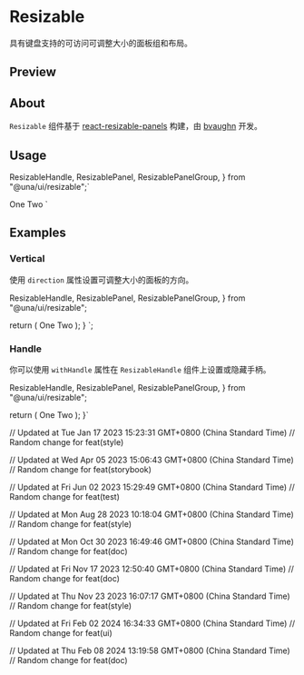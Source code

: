 

<Meta of={ResizableStories} />

<PrimitiveDocsButton
  docsUrl='https://github.com/bvaughn/react-resizable-panels'
  apiReferenceUrl='https://github.com/bvaughn/react-resizable-panels/tree/main/packages/react-resizable-panels'
/>

# Resizable

具有键盘支持的可访问可调整大小的面板组和布局。

## Preview

<Canvas of={ResizableStories.Default} />

## About

`Resizable` 组件基于 [react-resizable-panels](https://github.com/bvaughn/react-resizable-panels) 构建，由 [bvaughn](https://github.com/bvaughn) 开发。

## Usage

  ResizableHandle,
  ResizablePanel,
  ResizablePanelGroup,
} from "@una/ui/resizable";`

  <ResizablePanel>One</ResizablePanel>
  <ResizableHandle />
  <ResizablePanel>Two</ResizablePanel>
</ResizablePanelGroup>`

<Source code={importCode} language='ts' dark />
<Source code={usageCode} language='tsx' dark />

## Examples

### Vertical

使用 `direction` 属性设置可调整大小的面板的方向。

<Canvas of={ResizableStories.Vertical} />

  ResizableHandle,
  ResizablePanel,
  ResizablePanelGroup,
} from "@una/ui/resizable";

  return (
    <ResizablePanelGroup direction="vertical">
      <ResizablePanel>One</ResizablePanel>
      <ResizableHandle />
      <ResizablePanel>Two</ResizablePanel>
    </ResizablePanelGroup>
  );
}
`;

<Source code={verticalCode} language='tsx' dark />

### Handle

你可以使用 `withHandle` 属性在 `ResizableHandle` 组件上设置或隐藏手柄。

<Canvas of={ResizableStories.WithHandle} />

  ResizableHandle,
  ResizablePanel,
  ResizablePanelGroup,
} from "@una/ui/resizable";

  return (
    <ResizablePanelGroup direction="horizontal">
      <ResizablePanel>One</ResizablePanel>
      <ResizableHandle withHandle />
      <ResizablePanel>Two</ResizablePanel>
    </ResizablePanelGroup>
  );
}`

<Source code={withHandleCode} language='tsx' dark />

// Updated at Tue Jan 17 2023 15:23:31 GMT+0800 (China Standard Time)
// Random change for feat(style)

// Updated at Wed Apr 05 2023 15:06:43 GMT+0800 (China Standard Time)
// Random change for feat(storybook)

// Updated at Fri Jun 02 2023 15:29:49 GMT+0800 (China Standard Time)
// Random change for feat(test)

// Updated at Mon Aug 28 2023 10:18:04 GMT+0800 (China Standard Time)
// Random change for feat(style)

// Updated at Mon Oct 30 2023 16:49:46 GMT+0800 (China Standard Time)
// Random change for feat(doc)

// Updated at Fri Nov 17 2023 12:50:40 GMT+0800 (China Standard Time)
// Random change for feat(doc)

// Updated at Thu Nov 23 2023 16:07:17 GMT+0800 (China Standard Time)
// Random change for feat(style)

// Updated at Fri Feb 02 2024 16:34:33 GMT+0800 (China Standard Time)
// Random change for feat(ui)

// Updated at Thu Feb 08 2024 13:19:58 GMT+0800 (China Standard Time)
// Random change for feat(doc)
